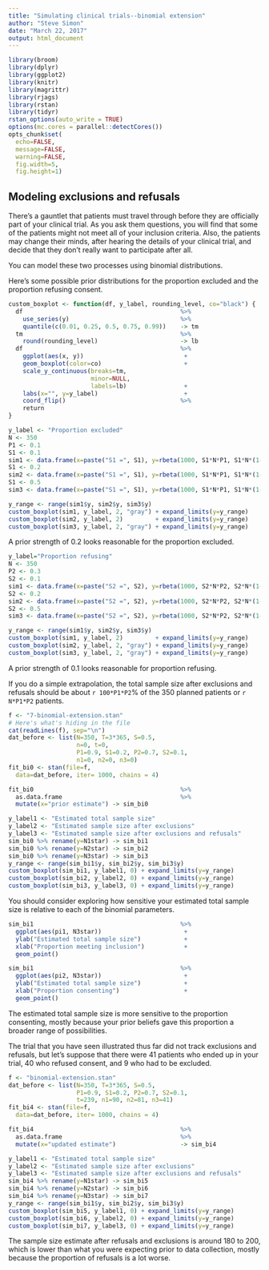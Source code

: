 ```yaml
---
title: "Simulating clinical trials--binomial extension"
author: "Steve Simon"
date: "March 22, 2017"
output: html_document
---
```


```r
library(broom)
library(dplyr)
library(ggplot2)
library(knitr)
library(magrittr)
library(rjags)
library(rstan)
library(tidyr)
rstan_options(auto_write = TRUE)
options(mc.cores = parallel::detectCores())
opts_chunk$set(
  echo=FALSE,
  message=FALSE,
  warning=FALSE,
  fig.width=5,
  fig.height=1)
```

## Modeling exclusions and refusals

There's a gauntlet that patients must travel through before they are officially part of your clinical trial. As you ask them questions, you will find that some of the patients might not meet all of your inclusion criteria. Also, the patients may change their minds, after hearing the details of your clinical trial, and decide that they don't really want to participate after all.

You can model these two processes using binomial distributions.

Here's some possible prior distributions for the proportion excluded and the proportion refusing consent.

```r
custom_boxplot <- function(df, y_label, rounding_level, co="black") {
  df                                            %>%
    use_series(y)                               %>%
    quantile(c(0.01, 0.25, 0.5, 0.75, 0.99))    -> tm
  tm                                            %>%
    round(rounding_level)                       -> lb
  df                                            %>%
    ggplot(aes(x, y))                            +
    geom_boxplot(color=co)                       +
    scale_y_continuous(breaks=tm, 
                       minor=NULL,
                       labels=lb)                +
    labs(x="", y=y_label)                        +
    coord_flip()                                %>%
    return
}
```

```r
y_label <- "Proportion excluded"
N <- 350
P1 <- 0.1
S1 <- 0.1
sim1 <- data.frame(x=paste("S1 =", S1), y=rbeta(1000, S1*N*P1, S1*N*(1-P1)))
S1 <- 0.2
sim2 <- data.frame(x=paste("S1 =", S1), y=rbeta(1000, S1*N*P1, S1*N*(1-P1)))
S1 <- 0.5
sim3 <- data.frame(x=paste("S1 =", S1), y=rbeta(1000, S1*N*P1, S1*N*(1-P1)))

y_range <- range(sim1$y, sim2$y, sim3$y)
custom_boxplot(sim1, y_label, 2, "gray") + expand_limits(y=y_range)
custom_boxplot(sim2, y_label, 2)         + expand_limits(y=y_range)
custom_boxplot(sim3, y_label, 2, "gray") + expand_limits(y=y_range)
```

A prior strength of 0.2 looks reasonable for the proportion excluded.

```r
y_label="Proportion refusing"
N <- 350
P2 <- 0.3
S2 <- 0.1
sim1 <- data.frame(x=paste("S2 =", S2), y=rbeta(1000, S2*N*P2, S2*N*(1-P2)))
S2 <- 0.2
sim2 <- data.frame(x=paste("S2 =", S2), y=rbeta(1000, S2*N*P2, S2*N*(1-P2)))
S2 <- 0.5
sim3 <- data.frame(x=paste("S2 =", S2), y=rbeta(1000, S2*N*P2, S2*N*(1-P2)))

y_range <- range(sim1$y, sim2$y, sim3$y)
custom_boxplot(sim1, y_label, 2)         + expand_limits(y=y_range)
custom_boxplot(sim2, y_label, 2, "gray") + expand_limits(y=y_range)
custom_boxplot(sim3, y_label, 2, "gray") + expand_limits(y=y_range)
```

A prior strength of 0.1 looks reasonable for proportion refusing.

If you do a simple extrapolation, the total sample size after exclusions and refusals should be about `r 100*P1*P2`% of the 350 planned patients or `r N*P1*P2` patients.

```r
f <- "7-binomial-extension.stan"
# Here's what's hiding in the file 
cat(readLines(f), sep="\n")
dat_before <- list(N=350, T=3*365, S=0.5, 
                   n=0, t=0, 
                   P1=0.9, S1=0.2, P2=0.7, S2=0.1,
                   n1=0, n2=0, n3=0)
fit_bi0 <- stan(file=f,
  data=dat_before, iter= 1000, chains = 4)

fit_bi0                                         %>%
  as.data.frame                                 %>%
  mutate(x="prior estimate") -> sim_bi0

y_label1 <- "Estimated total sample size"
y_label2 <- "Estimated sample size after exclusions"
y_label3 <- "Estimated sample size after exclusions and refusals"
sim_bi0 %>% rename(y=N1star) -> sim_bi1
sim_bi0 %>% rename(y=N2star) -> sim_bi2
sim_bi0 %>% rename(y=N3star) -> sim_bi3
y_range <- range(sim_bi1$y, sim_bi2$y, sim_bi3$y)
custom_boxplot(sim_bi1, y_label1, 0) + expand_limits(y=y_range)
custom_boxplot(sim_bi2, y_label2, 0) + expand_limits(y=y_range)
custom_boxplot(sim_bi3, y_label3, 0) + expand_limits(y=y_range)
```

You should consider exploring how sensitive your estimated total sample size is relative to each of the binomial parameters.

```r
sim_bi1                                         %>%
  ggplot(aes(pi1, N3star))                       +
  ylab("Estimated total sample size")            + 
  xlab("Proportion meeting inclusion")           +
  geom_point()

sim_bi1                                         %>%
  ggplot(aes(pi2, N3star))                       +
  ylab("Estimated total sample size")            + 
  xlab("Proportion consenting")                  +
  geom_point()

```

The estimated total sample size is more sensitive to the proportion consenting, mostly because your prior beliefs gave this proportion a broader range of possibilities.

The trial that you have seen illustrated thus far did not track exclusions and refusals, but let's suppose that there were 41 patients who ended up in your trial, 40 who refused consent, and 9 who had to be excluded.

```r
f <- "binomial-extension.stan"
dat_before <- list(N=350, T=3*365, S=0.5, 
                   P1=0.9, S1=0.2, P2=0.7, S2=0.1,
                   t=239, n1=90, n2=81, n3=41)
fit_bi4 <- stan(file=f,
  data=dat_before, iter= 1000, chains = 4)

fit_bi4                                         %>%
  as.data.frame                                 %>%
  mutate(x="updated estimate")                  -> sim_bi4

y_label1 <- "Estimated total sample size"
y_label2 <- "Estimated sample size after exclusions"
y_label3 <- "Estimated sample size after exclusions and refusals"
sim_bi4 %>% rename(y=N1star) -> sim_bi5
sim_bi4 %>% rename(y=N2star) -> sim_bi6
sim_bi4 %>% rename(y=N3star) -> sim_bi7
y_range <- range(sim_bi1$y, sim_bi2$y, sim_bi3$y)
custom_boxplot(sim_bi5, y_label1, 0) + expand_limits(y=y_range)
custom_boxplot(sim_bi6, y_label2, 0) + expand_limits(y=y_range)
custom_boxplot(sim_bi7, y_label3, 0) + expand_limits(y=y_range)
```

The sample size estimate after refusals and exclusions is around 180 to 200, which is lower than what you were expecting prior to data collection, mostly because the proportion of refusals is a lot worse.

